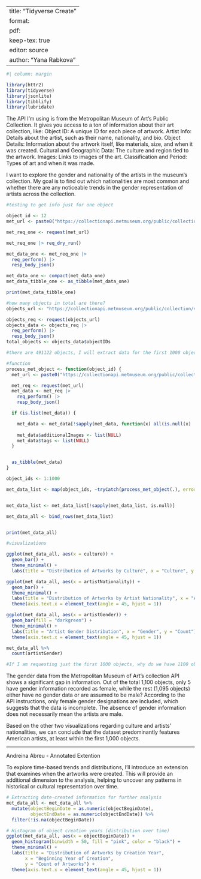 
---
title: "Tidyverse Create"
format: 
  pdf: 
    keep-tex: true
editor: source
author: "Yana Rabkova"
---


```r
#| column: margin 
```

```r
library(httr2)
library(tidyverse)
library(jsonlite)
library(tibblify)
library(lubridate)
```

The API I’m using is from the Metropolitan Museum of Art’s Public Collection. It gives you access to a ton of information about their art collection, like:
  Object ID: A unique ID for each piece of artwork.
  Artist Info: Details about the artist, such as their name, nationality, and bio.
  Object Details: Information about the artwork itself, like materials, size, and when it was created.
  Cultural and Geographic Data: The culture and region tied to the artwork.
  Images: Links to images of the art.
  Classification and Period: Types of art and when it was made.

I want to explore the gender and nationality of the artists in the museum’s collection. My goal is to find out which nationalities are most common and whether there are any noticeable trends in the gender representation of artists across the collection.

```r

#testing to get info just for one object 

object_id <- 12
met_url <- paste0("https://collectionapi.metmuseum.org/public/collection/v1/objects/", object_id)

met_req_one <- request(met_url)

met_req_one |> req_dry_run()

met_data_one <- met_req_one |>  
  req_perform() |> 
  resp_body_json()

met_data_one <- compact(met_data_one) 
met_data_tibble_one <- as_tibble(met_data_one)

print(met_data_tibble_one)

```

```r

#how many objects in total are there?
objects_url <- "https://collectionapi.metmuseum.org/public/collection/v1/objects"

objects_req <- request(objects_url)
objects_data <- objects_req |> 
  req_perform() |> 
  resp_body_json()
total_objects <- objects_data$objectIDs

#there are 491122 objects, I will extract data for the first 1000 objects 

#function
process_met_object <- function(object_id) {
  met_url <- paste0("https://collectionapi.metmuseum.org/public/collection/v1/objects/", object_id)

  met_req <- request(met_url)
  met_data <- met_req |>  
    req_perform() |> 
    resp_body_json()

  if (is.list(met_data)) {

    met_data <- met_data[!sapply(met_data, function(x) all(is.null(x) | length(x) == 0))]
    
    met_data$additionalImages <- list(NULL) 
    met_data$tags <- list(NULL) 
  }


  as_tibble(met_data)
}

object_ids <- 1:1000 

met_data_list <- map(object_ids, ~tryCatch(process_met_object(.), error = function(e) NULL))


met_data_list <- met_data_list[!sapply(met_data_list, is.null)]

met_data_all <- bind_rows(met_data_list)


print(met_data_all)


```


```r
#visualizations

ggplot(met_data_all, aes(x = culture)) +
  geom_bar() +
  theme_minimal() +
  labs(title = "Distribution of Artworks by Culture", x = "Culture", y = "Count") + theme(axis.text.x = element_text(angle = 45, hjust = 1))

ggplot(met_data_all, aes(x = artistNationality)) +
  geom_bar() +
  theme_minimal() +
  labs(title = "Distribution of Artworks by Artist Nationality", x = "Artist Nationality", y = "Count") +
  theme(axis.text.x = element_text(angle = 45, hjust = 1))

ggplot(met_data_all, aes(x = artistGender)) +
  geom_bar(fill = "darkgreen") +
  theme_minimal() +
  labs(title = "Artist Gender Distribution", x = "Gender", y = "Count") +
  theme(axis.text.x = element_text(angle = 45, hjust = 1))

met_data_all %>%
  count(artistGender)

#If I am requesting just the first 1000 objects, why do we have 1100 observations? is it possible that we have duplicate entries for the same objectIDs? this probably needs further investigation
```
The gender data from the Metropolitan Museum of Art's collection API shows a significant gap in information. Out of the total 1,100 objects, only 5 have gender information recorded as female, while the rest (1,095 objects) either have no gender data or are assumed to be male? According to the API instructions, only female gender designations are included, which suggests that the data is incomplete. The absence of gender information does not necessarily mean the artists are male.

Based on the other two visualizations regarding culture and artists' nationalities, we can conclude that the dataset predominantly features American artists, at least within the first 1,000 objects.

---------------------
Andreina Abreu - Annotated Extention 

To explore time-based trends and distributions, I'll introduce an extension that examines when the artworks were created. This will provide an additional dimension to the analysis, helping to uncover any patterns in historical or cultural representation over time.


```r
# Extracting date-created information for further analysis
met_data_all <- met_data_all %>% 
  mutate(objectBeginDate = as.numeric(objectBeginDate), 
         objectEndDate = as.numeric(objectEndDate)) %>% 
  filter(!is.na(objectBeginDate))

# Histogram of object creation years (distribution over time)
ggplot(met_data_all, aes(x = objectBeginDate)) +
  geom_histogram(binwidth = 50, fill = "pink", color = "black") +
  theme_minimal() +
  labs(title = "Distribution of Artworks by Creation Year",
       x = "Beginning Year of Creation",
       y = "Count of Artworks") +
  theme(axis.text.x = element_text(angle = 45, hjust = 1))

```
